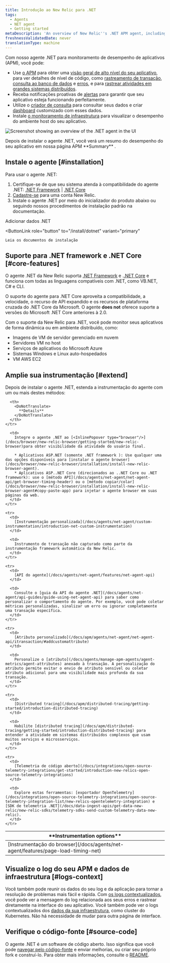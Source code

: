```yaml
---
title: Introdução ao New Relic para .NET
tags:
  - Agents
  - NET agent
  - Getting started
metaDescription: 'An overview of New Relic''s .NET APM agent, including features, resources for installation, configuration, and troubleshooting.'
freshnessValidatedDate: never
translationType: machine
---
```



Com nosso agente .NET para monitoramento de desempenho de aplicativos (APM), você pode:

* Use [o APM](/docs/apm/new-relic-apm/getting-started/welcome-new-relic-apm) para obter uma [visão geral de alto nível do seu aplicativo](/docs/apm/applications-menu/monitoring/apm-overview-page), para ver detalhes de nível de código, como [rastreamento de transação](/docs/apm/transactions/transaction-traces/transaction-traces), [consulta ao banco de dados](/docs/apm/transactions/transaction-traces/sql-statements) e [erros](/docs/apm/applications-menu/events/view-apm-error-analytics), e para [rastrear atividades em grandes sistemas distribuídos](/docs/apm/distributed-tracing/getting-started/introduction-distributed-tracing).
* Receba notificações proativas de [alertas](/docs/alerts/alert-policies/understanding-alert-policies/alerting-new-relic) para garantir que seu aplicativo esteja funcionando perfeitamente.
* Utilize o [criador de consulta](/docs/query-your-data/explore-query-data/query-builder/use-advanced-nrql-mode-specify-data) para consultar seus dados e criar [dashboard](/docs/query-your-data/explore-query-data/dashboards/introduction-new-relic-one-dashboards) customizado com esses dados.
* Instale [o monitoramento de infraestrutura](/docs/infrastructure/new-relic-infrastructure/installation/install-infrastructure-windows-server) para visualizar o desempenho do ambiente host do seu aplicativo.

<img
  title="Screenshot showing an overview of the .NET agent in the UI"
  alt="Screenshot showing an overview of the .NET agent in the UI"
  src={apmOverviewoftheDotnetAgent}
/>

<figcaption>
  Depois de instalar o agente .NET, você verá um resumo do desempenho do seu aplicativo em nossa página APM <DoNotTranslate>**Summary**</DoNotTranslate> .
</figcaption>

## Instale o agente [#installation]

Para usar o agente .NET:

1. Certifique-se de que seu sistema atenda à compatibilidade do agente .NET: [.NET Framework](/docs/apm/agents/net-agent/getting-started/net-agent-compatibility-requirements-net-framework) \| [.NET Core](/docs/apm/agents/net-agent/getting-started/net-agent-compatibility-requirements-net-core)
2. [Cadastre-se](https://newrelic.com/signup) para uma conta New Relic.
3. Instale o agente .NET por meio do inicializador do produto abaixo ou seguindo nossos procedimentos de instalação padrão na documentação.

<ButtonGroup>
  <ButtonLink
    role="button"
    to="https://one.newrelic.com/marketplace/install-data-source?state=3782cb1e-1733-6408-71c3-c3474a90bc07"
    variant="primary"
  >
    Adicionar dados .NET
  </ButtonLink>

  <ButtonLink
    role="button"
    to="/install/dotnet"
    variant="primary"
  >
    Leia os documentos de instalação
  </ButtonLink>
</ButtonGroup>

## Suporte para .NET framework e .NET Core [#core-features]

O agente .NET da New Relic suporta [.NET Framework](/docs/agents/net-agent/getting-started/compatibility-requirements-net-framework-agent) e .[.NET Core](/docs/agents/net-agent/getting-started/net-agent-compatibility-requirements-net-core) e funciona com todas as linguagens compatíveis com .NET, como VB.NET, C# e CLI.

O suporte do agente para .NET Core aproveita a compatibilidade, a velocidade, o recurso de API expandido e os recursos de plataforma cruzada do .NET Core da Microsoft. O agente <DoNotTranslate>**does not**</DoNotTranslate> oferece suporte a versões do Microsoft .NET Core anteriores à 2.0.

Com o suporte da New Relic para .NET, você pode monitor seus aplicativos de forma dinâmica ou em ambiente distribuído, como:

* Imagens de VM de servidor gerenciado em nuvem
* Servidores VM no host
* Serviços de aplicativos do Microsoft Azure
* Sistemas Windows e Linux auto-hospedados
* VM AWS EC2

## Amplie sua instrumentação [#extend]

Depois de instalar o agente .NET, estenda a instrumentação do agente com um ou mais destes métodos:

<table>
  <thead>
    <tr>
      <th style={{ width: "200px" }}>
        <DoNotTranslate>
          **Instrumentation options**
        </DoNotTranslate>
      </th>

      <th>
        <DoNotTranslate>
          **Details**
        </DoNotTranslate>
      </th>
    </tr>
  </thead>

  <tbody>
    <tr>
      <td>
        [Instrumentação do browser](/docs/agents/net-agent/features/page-load-timing-net)
      </td>

      <td>
        Integre o agente .NET ao [<InlinePopover type="browser"/>](/docs/browser/new-relic-browser/getting-started/new-relic-browser)para obter visibilidade da atividade do usuário final.

        * Aplicativos ASP.NET (somente .NET framework ): Use qualquer uma das opções disponíveis para [instalar o agente browser](/docs/browser/new-relic-browser/installation/install-new-relic-browser-agent).
        * Aplicativos ASP..NET Core (direcionados ao ..NET Core ou .NET framework): use o [método API](/docs/agents/net-agent/net-agent-api/get-browser-timing-header) ou o [método copiar/colar](/docs/browser/new-relic-browser/installation/install-new-relic-browser-agent#copy-paste-app) para injetar o agente browser em suas páginas da web.
      </td>
    </tr>

    <tr>
      <td>
        [Instrumentação personalizada](/docs/agents/net-agent/custom-instrumentation/introduction-net-custom-instrumentation)
      </td>

      <td>
        Instrumento de transação não capturado como parte da instrumentação framework automática da New Relic.
      </td>
    </tr>

    <tr>
      <td>
        [API do agente](/docs/agents/net-agent/features/net-agent-api)
      </td>

      <td>
        Consulte o [guia da API do agente .NET](/docs/agents/net-agent/api-guides/guide-using-net-agent-api) para saber como personalizar o comportamento do agente. Por exemplo, você pode coletar métricas personalizadas, sinalizar um erro ou ignorar completamente uma transação específica.
      </td>
    </tr>

    <tr>
      <td>
        [Atributo personalizado](/docs/apm/agents/net-agent/net-agent-api/itransaction/#addcustomattribute)
      </td>

      <td>
        Personalize o [atributo](/docs/agents/manage-apm-agents/agent-metrics/agent-attributes) anexado à transação. A personalização do atributo permite evitar o envio de atributo sensível ou coletar atributo adicional para uma visibilidade mais profunda da sua transação.
      </td>
    </tr>

    <tr>
      <td>
        [Distributed tracing](/docs/apm/distributed-tracing/getting-started/introduction-distributed-tracing)
      </td>

      <td>
        Habilite [distributed tracing](/docs/apm/distributed-tracing/getting-started/introduction-distributed-tracing) para entender a atividade em sistemas distribuídos complexos que usam muitos serviços e microsserviços.
      </td>
    </tr>

    <tr>
      <td>
        [Telemetria de código aberto](/docs/integrations/open-source-telemetry-integrations/get-started/introduction-new-relics-open-source-telemetry-integrations)
      </td>

      <td>
        Explore estas ferramentas: [exportador OpenTelemetry](/docs/integrations/open-source-telemetry-integrations/open-source-telemetry-integration-list/new-relics-opentelemetry-integration) e [SDK de telemetria .NET](/docs/data-ingest-apis/get-data-new-relic/new-relic-sdks/telemetry-sdks-send-custom-telemetry-data-new-relic).
      </td>
    </tr>
  </tbody>
</table>

## Visualize o log do seu APM e dados de infraestrutura [#logs-context]

Você também pode reunir os dados do seu log e da aplicação para tornar a resolução de problemas mais fácil e rápida. Com [os logs contextualizados](/docs/logs/logs-context/net-configure-logs-context-all), você pode ver a mensagem do log relacionada aos seus erros e rastrear diretamente na interface do seu aplicativo. Você também pode ver o logs contextualizados dos [dados da sua infraestrutura](/docs/logs/forward-logs/forward-your-logs-using-infrastructure-agent/), como cluster do Kubernetes. Não há necessidade de mudar para outra página de interface.

## Verifique o código-fonte [#source-code]

O agente .NET é um software de código aberto. Isso significa que você pode [navegar pelo código-fonte](https://github.com/newrelic/newrelic-dotnet-agent) e enviar melhorias, ou criar seu próprio fork e construí-lo. Para obter mais informações, consulte o [README](https://github.com/newrelic/newrelic-dotnet-agent/blob/main/README.md).